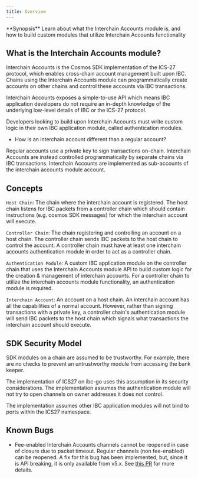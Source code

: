 ```yaml
---
title: Overview
---
```

<Note>
**Synopsis**
Learn about what the Interchain Accounts module is, and how to build custom modules that utilize Interchain Accounts functionality
</Note>

## What is the Interchain Accounts module?

Interchain Accounts is the Cosmos SDK implementation of the ICS-27 protocol, which enables cross-chain account management built upon IBC. Chains using the Interchain Accounts module can programmatically create accounts on other chains and control these accounts via IBC transactions.

Interchain Accounts exposes a simple-to-use API which means IBC application developers do not require an in-depth knowledge of the underlying low-level details of IBC or the ICS-27 protocol.

Developers looking to build upon Interchain Accounts must write custom logic in their own IBC application module, called authentication modules.

* How is an interchain account different than a regular account?

Regular accounts use a private key to sign transactions on-chain. Interchain Accounts are instead controlled programmatically by separate chains via IBC transactions. Interchain Accounts are implemented as sub-accounts of the interchain accounts module account.

## Concepts

`Host Chain`: The chain where the interchain account is registered. The host chain listens for IBC packets from a controller chain which should contain instructions (e.g. cosmos SDK messages) for which the interchain account will execute.

`Controller Chain`: The chain registering and controlling an account on a host chain. The controller chain sends IBC packets to the host chain to control the account. A controller chain must have at least one interchain accounts authentication module in order to act as a controller chain.

`Authentication Module`: A custom IBC application module on the controller chain that uses the Interchain Accounts module API to build custom logic for the creation & management of interchain accounts. For a controller chain to utilize the interchain accounts module functionality, an authentication module is required.

`Interchain Account`: An account on a host chain. An interchain account has all the capabilities of a normal account. However, rather than signing transactions with a private key, a controller chain's authentication module will send IBC packets to the host chain which signals what transactions the interchain account should execute.

## SDK Security Model

SDK modules on a chain are assumed to be trustworthy.  For example, there are no checks to prevent an untrustworthy module from accessing the bank keeper.

The implementation of ICS27 on ibc-go uses this assumption in its security considerations. The implementation assumes the authentication module will not try to open channels on owner addresses it does not control.

The implementation assumes other IBC application modules will not bind to ports within the ICS27 namespace.

## Known Bugs

* Fee-enabled Interchain Accounts channels cannot be reopened in case of closure due to packet timeout. Regular channels (non fee-enabled) can be reopened. A fix for this bug has been implemented, but, since it is API breaking, it is only available from v5.x. See [this PR](https://github.com/cosmos/ibc-go/pull/2302) for more details.
